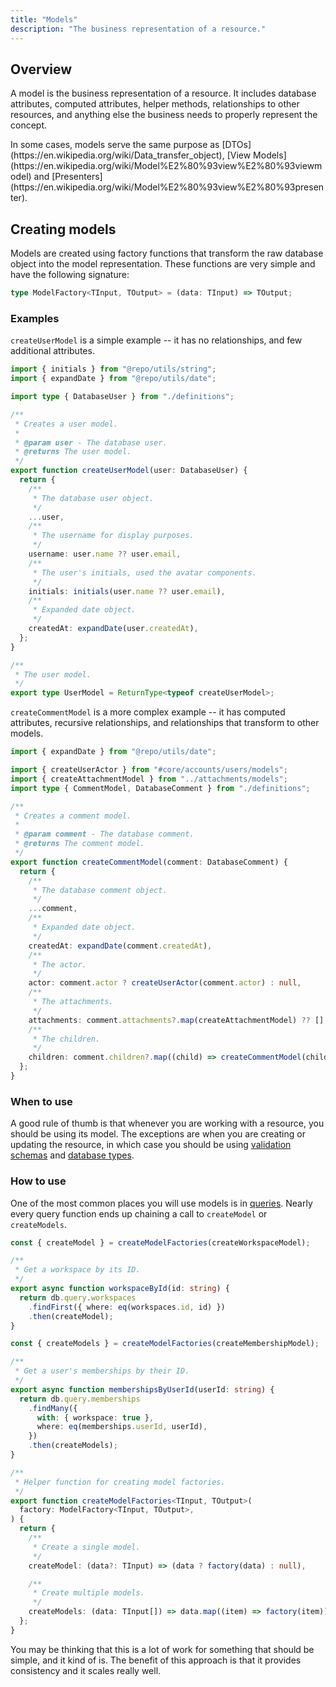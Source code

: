 ```yaml
---
title: "Models"
description: "The business representation of a resource."
---
```


## Overview

A model is the business representation of a resource. It includes database attributes, 
computed attributes, helper methods, relationships to other resources, and anything else 
the business needs to properly represent the concept.

<Info>
In some cases, models serve the same purpose as [DTOs](https://en.wikipedia.org/wiki/Data_transfer_object), [View Models](https://en.wikipedia.org/wiki/Model%E2%80%93view%E2%80%93viewmodel) 
and [Presenters](https://en.wikipedia.org/wiki/Model%E2%80%93view%E2%80%93presenter).
</Info>

## Creating models

Models are created using factory functions that transform the raw database object into the model representation. These 
functions are very simple and have the following signature:

```ts
type ModelFactory<TInput, TOutput> = (data: TInput) => TOutput;
```

### Examples

`createUserModel` is a simple example -- it has no relationships, and few additional attributes.

<CodeGroup>

```ts users/models.ts
import { initials } from "@repo/utils/string";
import { expandDate } from "@repo/utils/date";

import type { DatabaseUser } from "./definitions";

/**
 * Creates a user model.
 * 
 * @param user - The database user.
 * @returns The user model.
 */
export function createUserModel(user: DatabaseUser) {
  return {
    /**
     * The database user object.
     */
    ...user,
    /**
     * The username for display purposes.
     */
    username: user.name ?? user.email,
    /**
     * The user's initials, used the avatar components.
     */
    initials: initials(user.name ?? user.email),
    /**
     * Expanded date object.
     */
    createdAt: expandDate(user.createdAt),
  };
}
```

```ts users/definitions.ts
/**
 * The user model.
 */
export type UserModel = ReturnType<typeof createUserModel>;
```

</CodeGroup>

`createCommentModel` is a more complex example -- it has computed attributes, recursive relationships, and relationships that transform to other models.

<CodeGroup>

```ts comments/models.ts
import { expandDate } from "@repo/utils/date";

import { createUserActor } from "#core/accounts/users/models";
import { createAttachmentModel } from "../attachments/models";
import type { CommentModel, DatabaseComment } from "./definitions";

/**
 * Creates a comment model.
 * 
 * @param comment - The database comment.
 * @returns The comment model.
 */
export function createCommentModel(comment: DatabaseComment) {
  return {
    /**
     * The database comment object.
     */
    ...comment,
    /**
     * Expanded date object.
     */
    createdAt: expandDate(comment.createdAt),
    /**
     * The actor.
     */
    actor: comment.actor ? createUserActor(comment.actor) : null,
    /**
     * The attachments.
     */
    attachments: comment.attachments?.map(createAttachmentModel) ?? [],
    /**
     * The children.
     */
    children: comment.children?.map((child) => createCommentModel(child)) ?? [],
  };
}
```

</CodeGroup>

### When to use

A good rule of thumb is that whenever you are working with a resource, you should be using its model.
The exceptions are when you are creating or updating the resource, in which case you should be using 
[validation schemas](/concepts/core/definitions#validation-schemas) and [database types](/concepts/core/definitions#type-definitions).

### How to use

One of the most common places you will use models is in [queries](/concepts/core/queries). 
Nearly every query function ends up chaining a call to `createModel` or `createModels`.

<CodeGroup>

```ts workspaces/queries.ts
const { createModel } = createModelFactories(createWorkspaceModel);

/**
 * Get a workspace by its ID.
 */
export async function workspaceById(id: string) {
  return db.query.workspaces
    .findFirst({ where: eq(workspaces.id, id) })
    .then(createModel);
}
```

```ts memberships/queries.ts
const { createModels } = createModelFactories(createMembershipModel);

/**
 * Get a user's memberships by their ID.
 */
export async function membershipsByUserId(userId: string) {
  return db.query.memberships
    .findMany({
      with: { workspace: true },
      where: eq(memberships.userId, userId),
    })
    .then(createModels);
}
```

```ts base/models.ts
/**
 * Helper function for creating model factories.
 */
export function createModelFactories<TInput, TOutput>(
  factory: ModelFactory<TInput, TOutput>,
) {
  return {
    /**
     * Create a single model.
     */
    createModel: (data?: TInput) => (data ? factory(data) : null),

    /**
     * Create multiple models.
     */
    createModels: (data: TInput[]) => data.map((item) => factory(item)),
  };
}
```
</CodeGroup>

<Note>
  You may be thinking that this is a lot of work for something that should be simple, and it kind of is.
  The benefit of this approach is that it provides consistency and it scales really well.
</Note>


